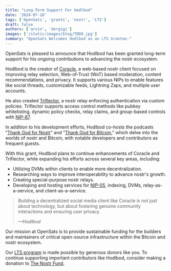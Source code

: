 ```yaml
---
title: "Long-Term Support For Hodlbod"
date: '2024-07-18'
tags: ['OpenSats', 'grants', 'nostr', 'LTS']
draft: false
authors: ['arvin', 'dergigi']
images: ['/static/images/blog/TODO.jpg']
summary: "OpenSats Welcomes Hodlbod as an LTS Grantee."
---
```


OpenSats is pleased to announce that Hodlbod has been granted long-term support
for his ongoing contributions to advancing the nostr ecosystem.

Hodlbod is the creator of [Coracle](https://coracle.social/), a web-based nostr
client focused on improving relay selection, Web-of-Trust (WoT) based
moderation, content recommendations, and privacy. It supports various NIPs to
enable features like social threads, customizable feeds, Lightning Zaps, and
multiple user accounts.

He also created [Triflector](https://github.com/coracle-social/triflector), a
nostr relay enforcing authentication via custom policies. Triflector supports
access control methods like pubkey whitelisting, dynamic policy checks, relay
claims, and group-based controls with
[NIP-87](https://github.com/coracle-social/nips/blob/groups/87.md).

In addition to his development efforts, Hodlbod co-hosts the podcasts “[Thank
God for Nostr](https://podcastindex.org/podcast/6437926)" and "[Thank God for
Bitcoin](https://podcastindex.org/podcast/6437929)," which delve into the worlds
of nostr and Bitcoin, with notable developers and contributors as frequent
guests.

With this grant, Hodlbod plans to continue enhancements of Coracle and
Triflector, while expanding his efforts across several key areas, including:

- Utilizing DVMs within clients to enable more decentralization.
- Researching ways to improve interoperability to advance nostr's growth.
- Creating special-purpose nostr relays.
- Developing and hosting services for [NIP-05](https://github.com/nostr-protocol/nips/blob/master/05.md), indexing, DVMs, relay-as-a-service, and client-as-a-service.

> Building a decentralized social media client like Coracle is not just about
> technology, but about fostering genuine community interactions and ensuring user
> privacy.
> 
> <cite>—Hodlbod</cite>

Our mission at OpenSats is to provide sustainable funding for the builders and
maintainers of critical open-source infrastructure within the Bitcoin and nostr
ecosystem.

Our [LTS program](/blog/nostr-lts-long-term-support-for-nostr-developers) is
made possible by generous donors like you. To continue supporting important
contributors like Hodlbod, consider making a donation to [The Nostr
Fund](/funds/nostr).

<center>
    <DonateToNostrFundButton/>
</center>

